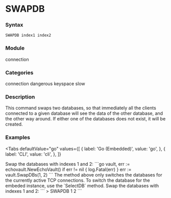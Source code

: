 
# SWAPDB

### Syntax
```
SWAPDB index1 index2
```

### Module
<span className="acl-category">connection</span>

### Categories 
<span className="acl-category">connection</span>
<span className="acl-category">dangerous</span>
<span className="acl-category">keyspace</span>
<span className="acl-category">slow</span>

### Description
This command swaps two databases, 
so that immediately all the clients connected to a given database will see the data of the other database, 
and the other way around. If either one of the databases does not exist, it will be created.

### Examples

<Tabs
  defaultValue="go"
  values={[
    { label: 'Go (Embedded)', value: 'go', },
    { label: 'CLI', value: 'cli', },
  ]}
>
  <TabItem value="go">
  Swap the databases with indexes 1 and 2:
  ```go
  vault, err := echovault.NewEchoVault()
  if err != nil {
    log.Fatal(err)
  }
  err := vault.SwapDBs(1, 2)
  ```
  The method above only switches the databases for the currently active TCP connections.
  To switch the database for the embeded instance, use the `SelectDB` method.
  </TabItem>
  <TabItem value="cli">
  Swap the databases with indexes 1 and 2:
  ```
  > SWAPDB 1 2
  ```
  </TabItem>
</Tabs> 